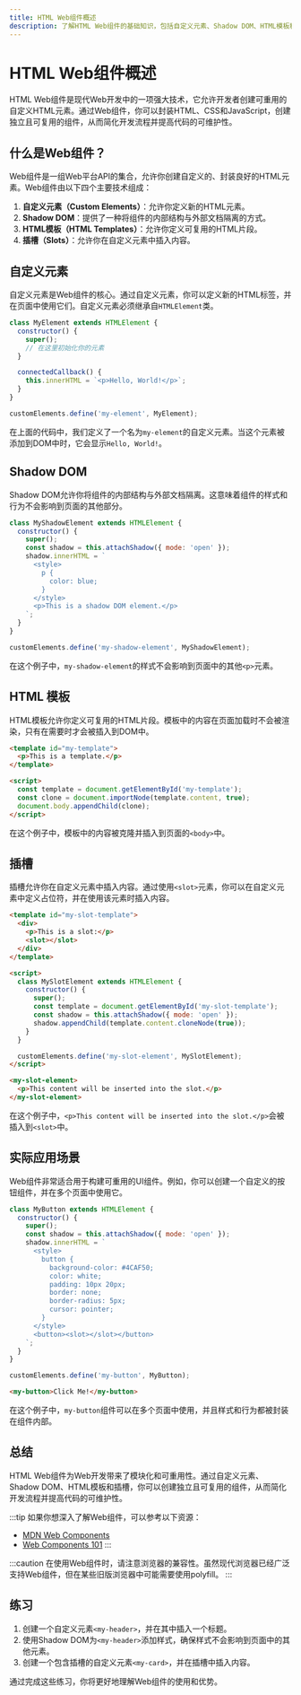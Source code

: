 ```yaml
---
title: HTML Web组件概述
description: 了解HTML Web组件的基础知识，包括自定义元素、Shadow DOM、HTML模板和插槽的使用。适合初学者的全面指南。
---
```


# HTML Web组件概述

HTML Web组件是现代Web开发中的一项强大技术，它允许开发者创建可重用的自定义HTML元素。通过Web组件，你可以封装HTML、CSS和JavaScript，创建独立且可复用的组件，从而简化开发流程并提高代码的可维护性。

## 什么是Web组件？

Web组件是一组Web平台API的集合，允许你创建自定义的、封装良好的HTML元素。Web组件由以下四个主要技术组成：

1. **自定义元素（Custom Elements）**：允许你定义新的HTML元素。
2. **Shadow DOM**：提供了一种将组件的内部结构与外部文档隔离的方式。
3. **HTML模板（HTML Templates）**：允许你定义可复用的HTML片段。
4. **插槽（Slots）**：允许你在自定义元素中插入内容。

## 自定义元素

自定义元素是Web组件的核心。通过自定义元素，你可以定义新的HTML标签，并在页面中使用它们。自定义元素必须继承自`HTMLElement`类。

```javascript
class MyElement extends HTMLElement {
  constructor() {
    super();
    // 在这里初始化你的元素
  }

  connectedCallback() {
    this.innerHTML = `<p>Hello, World!</p>`;
  }
}

customElements.define('my-element', MyElement);
```

在上面的代码中，我们定义了一个名为`my-element`的自定义元素。当这个元素被添加到DOM中时，它会显示`Hello, World!`。

## Shadow DOM

Shadow DOM允许你将组件的内部结构与外部文档隔离。这意味着组件的样式和行为不会影响到页面的其他部分。

```javascript
class MyShadowElement extends HTMLElement {
  constructor() {
    super();
    const shadow = this.attachShadow({ mode: 'open' });
    shadow.innerHTML = `
      <style>
        p {
          color: blue;
        }
      </style>
      <p>This is a shadow DOM element.</p>
    `;
  }
}

customElements.define('my-shadow-element', MyShadowElement);
```

在这个例子中，`my-shadow-element`的样式不会影响到页面中的其他`<p>`元素。

## HTML 模板

HTML模板允许你定义可复用的HTML片段。模板中的内容在页面加载时不会被渲染，只有在需要时才会被插入到DOM中。

```html
<template id="my-template">
  <p>This is a template.</p>
</template>

<script>
  const template = document.getElementById('my-template');
  const clone = document.importNode(template.content, true);
  document.body.appendChild(clone);
</script>
```

在这个例子中，模板中的内容被克隆并插入到页面的`<body>`中。

## 插槽

插槽允许你在自定义元素中插入内容。通过使用`<slot>`元素，你可以在自定义元素中定义占位符，并在使用该元素时插入内容。

```html
<template id="my-slot-template">
  <div>
    <p>This is a slot:</p>
    <slot></slot>
  </div>
</template>

<script>
  class MySlotElement extends HTMLElement {
    constructor() {
      super();
      const template = document.getElementById('my-slot-template');
      const shadow = this.attachShadow({ mode: 'open' });
      shadow.appendChild(template.content.cloneNode(true));
    }
  }

  customElements.define('my-slot-element', MySlotElement);
</script>

<my-slot-element>
  <p>This content will be inserted into the slot.</p>
</my-slot-element>
```

在这个例子中，`<p>This content will be inserted into the slot.</p>`会被插入到`<slot>`中。

## 实际应用场景

Web组件非常适合用于构建可重用的UI组件。例如，你可以创建一个自定义的按钮组件，并在多个页面中使用它。

```javascript
class MyButton extends HTMLElement {
  constructor() {
    super();
    const shadow = this.attachShadow({ mode: 'open' });
    shadow.innerHTML = `
      <style>
        button {
          background-color: #4CAF50;
          color: white;
          padding: 10px 20px;
          border: none;
          border-radius: 5px;
          cursor: pointer;
        }
      </style>
      <button><slot></slot></button>
    `;
  }
}

customElements.define('my-button', MyButton);
```

```html
<my-button>Click Me!</my-button>
```

在这个例子中，`my-button`组件可以在多个页面中使用，并且样式和行为都被封装在组件内部。

## 总结

HTML Web组件为Web开发带来了模块化和可重用性。通过自定义元素、Shadow DOM、HTML模板和插槽，你可以创建独立且可复用的组件，从而简化开发流程并提高代码的可维护性。

:::tip
如果你想深入了解Web组件，可以参考以下资源：
- [MDN Web Components](https://developer.mozilla.org/en-US/docs/Web/Web_Components)
- [Web Components 101](https://www.webcomponents.org/)
:::

:::caution
在使用Web组件时，请注意浏览器的兼容性。虽然现代浏览器已经广泛支持Web组件，但在某些旧版浏览器中可能需要使用polyfill。
:::

## 练习

1. 创建一个自定义元素`<my-header>`，并在其中插入一个标题。
2. 使用Shadow DOM为`<my-header>`添加样式，确保样式不会影响到页面中的其他元素。
3. 创建一个包含插槽的自定义元素`<my-card>`，并在插槽中插入内容。

通过完成这些练习，你将更好地理解Web组件的使用和优势。